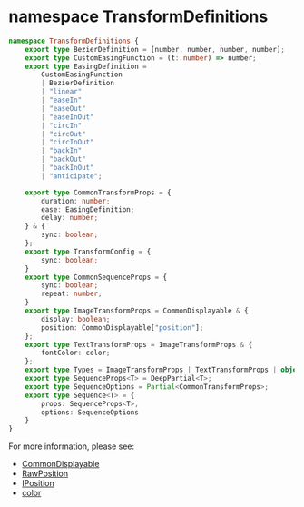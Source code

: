 # namespace TransformDefinitions

```typescript
namespace TransformDefinitions {
    export type BezierDefinition = [number, number, number, number];
    export type CustomEasingFunction = (t: number) => number;
    export type EasingDefinition =
        CustomEasingFunction
        | BezierDefinition
        | "linear"
        | "easeIn"
        | "easeOut"
        | "easeInOut"
        | "circIn"
        | "circOut"
        | "circInOut"
        | "backIn"
        | "backOut"
        | "backInOut"
        | "anticipate";

    export type CommonTransformProps = {
        duration: number;
        ease: EasingDefinition;
        delay: number;
    } & {
        sync: boolean;
    };
    export type TransformConfig = {
        sync: boolean;
    }
    export type CommonSequenceProps = {
        sync: boolean;
        repeat: number;
    }
    export type ImageTransformProps = CommonDisplayable & {
        display: boolean;
        position: CommonDisplayable["position"];
    };
    export type TextTransformProps = ImageTransformProps & {
        fontColor: color;
    };
    export type Types = ImageTransformProps | TextTransformProps | object;
    export type SequenceProps<T> = DeepPartial<T>;
    export type SequenceOptions = Partial<CommonTransformProps>;
    export type Sequence<T> = {
        props: SequenceProps<T>,
        options: SequenceOptions
    }
}
```

For more information, please see: 
- [CommonDisplayable](./CommonDisplayable)
- [RawPosition](./RawPosition)
- [IPosition](./IPosition)
- [color](./color)